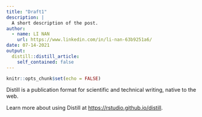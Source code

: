 ```yaml
---
title: "Draft1"
description: |
  A short description of the post.
author:
  - name: LI NAN
    url: https://www.linkedin.com/in/li-nan-63b9251a6/
date: 07-14-2021
output:
  distill::distill_article:
    self_contained: false
---
```



```r
knitr::opts_chunk$set(echo = FALSE)
```

Distill is a publication format for scientific and technical writing, native to the web.

Learn more about using Distill at <https://rstudio.github.io/distill>.


